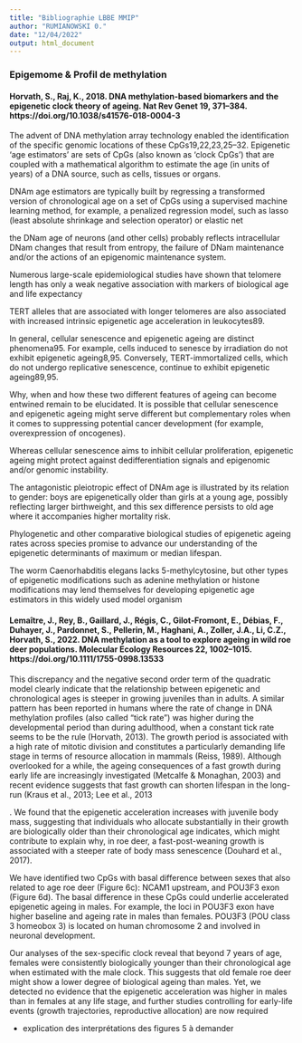 ```yaml
---
title: "Bibliographie LBBE MMIP"
author: "RUMIANOWSKI 0."
date: "12/04/2022"
output: html_document
---
```


### Epigemome & Profil de methylation

#### Horvath, S., Raj, K., 2018. DNA methylation-based biomarkers and the epigenetic clock theory of ageing. Nat Rev Genet 19, 371–384. https://doi.org/10.1038/s41576-018-0004-3


The advent of DNA methylation
array technology enabled the identification of the
specific genomic locations of these CpGs19,22,23,25–32.
Epigenetic ‘age estimators’ are sets of CpGs (also known
as ‘clock CpGs’) that are coupled with a mathematical algorithm to estimate the age (in units of years)
of a DNA source, such as cells, tissues or organs.


DNAm age estimators are typically built by regressing a transformed version of chronological age on a set
of CpGs using a supervised machine learning method,
for example, a penalized regression model, such as
lasso (least absolute shrinkage and selection operator)
or elastic net



the DNam age of neurons (and other
cells) probably reflects intracellular DNam changes that result from entropy, the failure
of DNam maintenance and/or the actions of an epigenomic maintenance system.


Numerous large-scale epidemiological studies
have shown that telomere length has only a weak negative association with markers of biological age and life
expectancy


TERT alleles that are associated with longer telomeres are also associated with
increased intrinsic epigenetic age acceleration in leukocytes89. 


In general, cellular senescence and epigenetic ageing
are distinct phenomena95. For example, cells induced
to senesce by irradiation do not exhibit epigenetic ageing8,95. Conversely, TERT-immortalized cells, which
do not undergo replicative senescence, continue to
exhibit epigenetic ageing89,95. 

Why, when and how these
two different features of ageing can become entwined
remain to be elucidated. It is possible that cellular senescence and epigenetic ageing might serve different but
complementary roles when it comes to suppressing
potential cancer development (for example, overexpression of oncogenes). 


Whereas cellular senescence aims
to inhibit cellular proliferation, epigenetic ageing might
protect against dedifferentiation signals and epigenomic
and/or genomic instability.



The antagonistic pleiotropic effect of DNAm age is illustrated by its relation to gender:
boys are epigenetically older than girls at a young age,
possibly reflecting larger birthweight, and this sex difference persists to old age where it accompanies higher
mortality risk.


Phylogenetic and other
comparative biological studies of epigenetic ageing
rates across species promise to advance our understanding of the epigenetic determinants of maximum
or median lifespan.

The worm
Caenorhabditis elegans lacks 5-methylcytosine, but other types of epigenetic modifications such as adenine
methylation or histone modifications may lend themselves for developing epigenetic age estimators in this
widely used model organism


#### Lemaître, J., Rey, B., Gaillard, J., Régis, C., Gilot‐Fromont, E., Débias, F., Duhayer, J., Pardonnet, S., Pellerin, M., Haghani, A., Zoller, J.A., Li, C.Z., Horvath, S., 2022. DNA methylation as a tool to explore ageing in wild roe deer populations. Molecular Ecology Resources 22, 1002–1015. https://doi.org/10.1111/1755-0998.13533

This discrepancy
and the negative second order term of the quadratic model clearly
indicate that the relationship between epigenetic and chronological ages is steeper in growing juveniles than in adults. A similar
pattern has been reported in humans where the rate of change in
DNA methylation profiles (also called “tick rate”) was higher during
the developmental period than during adulthood, when a constant
tick rate seems to be the rule (Horvath, 2013). The growth period
is associated with a high rate of mitotic division and constitutes a
particularly demanding life stage in terms of resource allocation in
mammals (Reiss, 1989). Although overlooked for a while, the ageing
consequences of a fast growth during early life are increasingly investigated (Metcalfe & Monaghan, 2003) and recent evidence suggests that fast growth can shorten lifespan in the long-run (Kraus
et al., 2013; Lee et al., 2013


. We found that the epigenetic
acceleration increases with juvenile body mass, suggesting that individuals who allocate substantially in their growth are biologically
older than their chronological age indicates, which might contribute
to explain why, in roe deer, a fast-post-weaning growth is associated
with a steeper rate of body mass senescence (Douhard et al., 2017).


We have identified two CpGs with basal difference
between sexes that also related to age roe deer (Figure 6c): NCAM1
upstream, and POU3F3 exon (Figure 6d). The basal difference in
these CpGs could underlie accelerated epigenetic ageing in males.
For example, the loci in POU3F3 exon have higher baseline and
ageing rate in males than females. POU3F3 (POU class 3 homeobox 3) is located on human chromosome 2 and involved in neuronal
development.


Our analyses of the sex-specific clock reveal that beyond
7 years of age, females were consistently biologically younger than
their chronological age when estimated with the male clock. This
suggests that old female roe deer might show a lower degree of biological ageing than males. Yet, we detected no evidence that the epigenetic acceleration was higher in males than in females at any life
stage, and further studies controlling for early-life events (growth
trajectories, reproductive allocation) are now required

* explication des interprétations des figures 5 à demander










